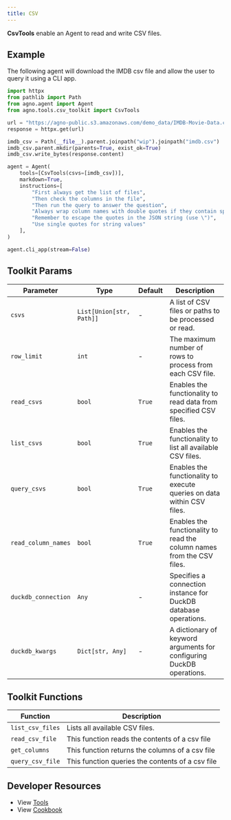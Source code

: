 ```yaml
---
title: CSV
---
```


**CsvTools** enable an Agent to read and write CSV files.

## Example

The following agent will download the IMDB csv file and allow the user to query it using a CLI app.

```python cookbook/tools/csv_tools.py
import httpx
from pathlib import Path
from agno.agent import Agent
from agno.tools.csv_toolkit import CsvTools

url = "https://agno-public.s3.amazonaws.com/demo_data/IMDB-Movie-Data.csv"
response = httpx.get(url)

imdb_csv = Path(__file__).parent.joinpath("wip").joinpath("imdb.csv")
imdb_csv.parent.mkdir(parents=True, exist_ok=True)
imdb_csv.write_bytes(response.content)

agent = Agent(
    tools=[CsvTools(csvs=[imdb_csv])],
    markdown=True,
    instructions=[
        "First always get the list of files",
        "Then check the columns in the file",
        "Then run the query to answer the question",
        "Always wrap column names with double quotes if they contain spaces or special characters",
        "Remember to escape the quotes in the JSON string (use \")",
        "Use single quotes for string values"
    ],
)

agent.cli_app(stream=False)
```

## Toolkit Params

| Parameter           | Type                     | Default | Description                                                            |
| ------------------- | ------------------------ | ------- | ---------------------------------------------------------------------- |
| `csvs`              | `List[Union[str, Path]]` | -       | A list of CSV files or paths to be processed or read.                  |
| `row_limit`         | `int`                    | -       | The maximum number of rows to process from each CSV file.              |
| `read_csvs`         | `bool`                   | `True`  | Enables the functionality to read data from specified CSV files.       |
| `list_csvs`         | `bool`                   | `True`  | Enables the functionality to list all available CSV files.             |
| `query_csvs`        | `bool`                   | `True`  | Enables the functionality to execute queries on data within CSV files. |
| `read_column_names` | `bool`                   | `True`  | Enables the functionality to read the column names from the CSV files. |
| `duckdb_connection` | `Any`                    | -       | Specifies a connection instance for DuckDB database operations.        |
| `duckdb_kwargs`     | `Dict[str, Any]`         | -       | A dictionary of keyword arguments for configuring DuckDB operations.   |

## Toolkit Functions

| Function         | Description                                      |
| ---------------- | ------------------------------------------------ |
| `list_csv_files` | Lists all available CSV files.                   |
| `read_csv_file`  | This function reads the contents of a csv file   |
| `get_columns`    | This function returns the columns of a csv file  |
| `query_csv_file` | This function queries the contents of a csv file |

## Developer Resources

- View [Tools](https://github.com/agno-agi/agno/blob/main/libs/agno/agno/tools/csv.py)
- View [Cookbook](https://github.com/agno-agi/agno/tree/v2.0/cookbook/tools/csv_tools.py)
